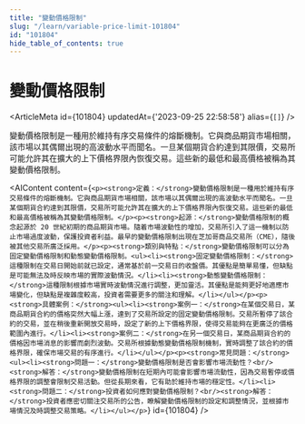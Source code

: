 ```yaml
---
title: "變動價格限制"
slug: "/learn/variable-price-limit-101804"
id: "101804"
hide_table_of_contents: true
---
```



# 變動價格限制

<ArticleMeta id={101804} updatedAt={'2023-09-25 22:58:58'} alias={`[]`} />
<div className='border-solid border-b border-t-0 my-4 border-[var(--ifm-color-gray-300)]' />

變動價格限制是一種用於維持有序交易條件的熔斷機制。它與商品期貨市場相關，該市場以其偶爾出現的高波動水平而聞名。一旦某個期貨合約達到其限價，交易所可能允許其在擴大的上下價格界限內恢復交易。這些新的最低和最高價格被稱為其變動價格限制。

<AIContent content={`<p><strong>定義：</strong>變動價格限制是一種用於維持有序交易條件的熔斷機制。它與商品期貨市場相關，該市場以其偶爾出現的高波動水平而聞名。一旦某個期貨合約達到其限價，交易所可能允許其在擴大的上下價格界限內恢復交易。這些新的最低和最高價格被稱為其變動價格限制。</p><p><strong>起源：</strong>變動價格限制的概念起源於 20 世紀初期的商品期貨市場。隨着市場波動性的增加，交易所引入了這一機制以防止市場過度波動，保護投資者利益。最早的變動價格限制出現在芝加哥商品交易所（CME），隨後被其他交易所廣泛採用。</p><p><strong>類別與特點：</strong>變動價格限制可以分為固定變動價格限制和動態變動價格限制。<ul><li><strong>固定變動價格限制：</strong>這種限制在交易日開始前就已設定，通常基於前一交易日的收盤價。其優點是簡單易懂，但缺點是可能無法及時反映市場的實際波動情況。</li><li><strong>動態變動價格限制：</strong>這種限制根據市場實時波動情況進行調整，更加靈活。其優點是能夠更好地適應市場變化，但缺點是複雜度較高，投資者需要更多的關注和理解。</li></ul></p><p><strong>具體案例：</strong><ul><li><strong>案例一：</strong>在某個交易日，某商品期貨合約的價格突然大幅上漲，達到了交易所設定的固定變動價格限制。交易所暫停了該合約的交易，並在稍後重新開放交易時，設定了新的上下價格界限，使得交易能夠在更廣泛的價格範圍內進行。</li><li><strong>案例二：</strong>在另一個交易日，某商品期貨合約的價格因市場消息的影響而劇烈波動。交易所根據動態變動價格限制機制，實時調整了該合約的價格界限，確保市場交易的有序進行。</li></ul></p><p><strong>常見問題：</strong><ul><li><strong>問題一：</strong>變動價格限制是否會影響市場流動性？<br/><strong>解答：</strong>變動價格限制在短期內可能會影響市場流動性，因為交易暫停或價格界限的調整會限制交易活動。但從長期來看，它有助於維持市場的穩定性。</li><li><strong>問題二：</strong>投資者如何應對變動價格限制？<br/><strong>解答：</strong>投資者應密切關注交易所的公告，瞭解變動價格限制的設定和調整情況，並根據市場情況及時調整交易策略。</li></ul></p>`} id={101804} />
